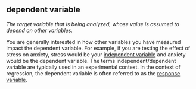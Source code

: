 ## dependent variable

<dfn>The target variable that is being analyzed, whose value is assumed to depend on other variables.</dfn>

You are generally interested in how other variables you have measured impact the dependent variable. For example, if you are testing the effect of stress on anxiety, stress would be your [independent variable](#independent-variable) and anxiety would be the dependent variable. The terms independent/dependent variable are typically used in an experimental context. In the context of regression, the dependent variable is often referred to as the [response variable](#response-variable).

